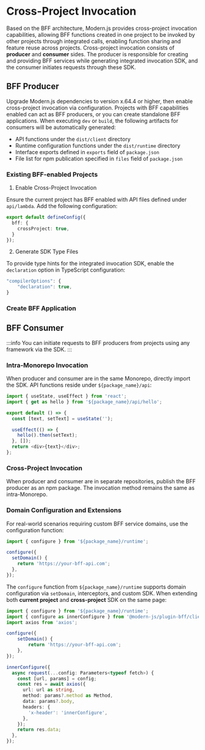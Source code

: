 
# Cross-Project Invocation

Based on the BFF architecture, Modern.js provides cross-project invocation capabilities, allowing BFF functions created in one project to be invoked by other projects through integrated calls, enabling function sharing and feature reuse across projects.
Cross-project invocation consists of **producer** and **consumer** sides. The producer is responsible for creating and providing BFF services while generating integrated invocation SDK, and the consumer initiates requests through these SDK.

## BFF Producer

Upgrade Modern.js dependencies to version x.64.4 or higher, then enable cross-project invocation via configuration. Projects with BFF capabilities enabled can act as BFF producers, or you can create standalone BFF applications.
When executing `dev` or `build`, the following artifacts for consumers will be automatically generated:
- API functions under the `dist/client` directory
- Runtime configuration functions under the `dist/runtime` directory
- Interface exports defined in `exports` field of `package.json`
- File list for npm publication specified in `files` field of `package.json`

### Existing BFF-enabled Projects

1. Enable Cross-Project Invocation

Ensure the current project has BFF enabled with API files defined under `api/lambda`. Add the following configuration:

```ts title="modern.config.ts"
export default defineConfig({
  bff: {
    crossProject: true,
  }
});
```

2. Generate SDK Type Files

To provide type hints for the integrated invocation SDK, enable the `declaration` option in TypeScript configuration:

```ts title="tsconfig.json"
"compilerOptions": {
    "declaration": true,
}
```

### Create BFF Application


<CreateApi/>

## BFF Consumer

:::info
You can initiate requests to BFF producers from projects using any framework via the SDK.
:::

### Intra-Monorepo Invocation

When producer and consumer are in the same Monorepo, directly import the SDK. API functions reside under `${package_name}/api`:

```ts title="src/routes/page.tsx"
import { useState, useEffect } from 'react';
import { get as hello } from '${package_name}/api/hello';

export default () => {
  const [text, setText] = useState('');

  useEffect(() => {
    hello().then(setText);
  }, []);
  return <div>{text}</div>;
};
```

### Cross-Project Invocation

When producer and consumer are in separate repositories, publish the BFF producer as an npm package. The invocation method remains the same as intra-Monorepo.

### Domain Configuration and Extensions

For real-world scenarios requiring custom BFF service domains, use the configuration function:

```ts title="src/routes/page.tsx"
import { configure } from '${package_name}/runtime';

configure({
  setDomain() {
    return 'https://your-bff-api.com';
  },
});
```

The `configure` function from `${package_name}/runtime` supports domain configuration via `setDomain`, interceptors, and custom SDK. When extending both **current project** and **cross-project** SDK on the same page:

```ts title="src/routes/page.tsx"
import { configure } from '${package_name}/runtime';
import { configure as innerConfigure } from '@modern-js/plugin-bff/client';
import axios from 'axios';

configure({
    setDomain() {
        return 'https://your-bff-api.com';
    },
});

innerConfigure({
  async request(...config: Parameters<typeof fetch>) {
    const [url, params] = config;
    const res = await axios({
      url: url as string,
      method: params?.method as Method,
      data: params?.body,
      headers: {
        'x-header': 'innerConfigure',
      },
    });
    return res.data;
  },
});
```

